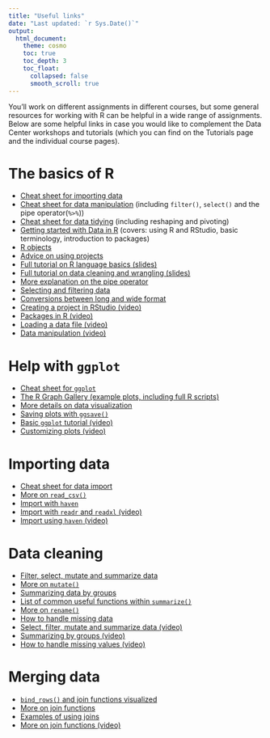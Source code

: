 ```yaml
---
title: "Useful links"
date: "Last updated: `r Sys.Date()`"
output: 
  html_document:
    theme: cosmo
    toc: true
    toc_depth: 3
    toc_float:
      collapsed: false
      smooth_scroll: true
---
```


You'll work on different assignments in different courses, but some general resources for working with R can be helpful in a wide range of assignments.
Below are some helpful links in case you would like to complement the Data Center workshops and tutorials (which you can find on the Tutorials page and the individual course pages).

# The basics of R

* [Cheat sheet for importing data](https://github.com/rstudio/cheatsheets/blob/main/data-import.pdf)
* [Cheat sheet for data manipulation](https://github.com/rstudio/cheatsheets/blob/main/data-transformation.pdf) (including `filter()`, `select()` and the pipe operator(`%>%`))
* [Cheat sheet for data tidying](https://github.com/rstudio/cheatsheets/blob/main/tidyr.pdf) (including reshaping and pivoting)
* [Getting started with Data in R](https://moderndive.netlify.app/1-getting-started.html#getting-started) (covers: using R and RStudio, basic terminology, introduction to packages)
* [R objects](https://rstudio-education.github.io/hopr/r-objects.html)
* [Advice on using projects](https://r4ds.had.co.nz/workflow-projects.html)
* [Full tutorial on R language basics (slides)](https://raw.githack.com/uo-ec607/lectures/master/04-rlang/04-rlang.html#1)
* [Full tutorial on data cleaning and wrangling (slides)](https://raw.githack.com/uo-ec607/lectures/master/05-tidyverse/05-tidyverse.html#1)
* [More explanation on the pipe operator](https://r4ds.had.co.nz/pipes.html)
* [Selecting and filtering data](https://mdsr-book.github.io/mdsr2e/ch-dataI.html#sec:pipe)
* [Conversions between long and wide format](https://mdsr-book.github.io/mdsr2e/ch-dataII.html#data-verbs-for-converting-wide-to-narrow-and-vice-versa)
* [Creating a project in RStudio (video)](https://www.youtube.com/watch?v=WyrJmJWgPiU)
* [Packages in R (video)](https://www.youtube.com/watch?v=v6VygIgvoZU&t=1s)
* [Loading a data file (video)](https://www.youtube.com/watch?v=2MVolYETR5Q)
* [Data manipulation (video)](https://www.youtube.com/watch?v=Zc_ufg4uW4U)

# Help with `ggplot`

* [Cheat sheet for `ggplot`](https://github.com/rstudio/cheatsheets/blob/main/data-visualization-2.1.pdf)
* [The R Graph Gallery (example plots, including full R scripts)](https://www.r-graph-gallery.com/)
* [More details on data visualization](https://mdsr-book.github.io/mdsr2e/ch-vizII.html#a-grammar-for-data-graphics)
* [Saving plots with `ggsave()`](https://www.tutorialgateway.org/save-r-ggplot-using-ggsave/)
* [Basic `ggplot` tutorial (video)](https://www.youtube.com/watch?v=hr2X7rmkprM)
* [Customizing plots (video)](https://www.youtube.com/watch?v=1GmQ5BdAhG4)

# Importing data

* [Cheat sheet for data import](https://github.com/rstudio/cheatsheets/blob/main/data-import.pdf)
* [More on `read_csv()`](https://uomresearchit.github.io/r-tidyverse-intro/03-loading-data-into-R/)
* [Import with `haven`](https://tutorials.methodsconsultants.com/posts/reading-sas-spss-or-stata-files-into-r-using-haven/)
* [Import with `readr` and `readxl` (video)](https://www.youtube.com/watch?v=366N1K1ja8g)
* [Import using `haven` (video)](https://www.youtube.com/watch?v=egFoDj6H9Ts)

# Data cleaning

* [Filter, select, mutate and summarize data](https://rpubs.com/AnalystNyamu/507453)
* [More on `mutate()`](https://www.sharpsightlabs.com/blog/mutate-in-r/)
* [Summarizing data by groups](https://r-graphics.org/recipe-dataprep-summarize)
* [List of common useful functions within `summarize()`](https://www.r-bloggers.com/2021/06/summarize-in-r-data-summarization-in-r/)
* [More on `rename()`](https://www.datasciencemadesimple.com/rename-the-column-name-in-r-using-dplyr/)
* [How to handle missing data](https://universeofdatascience.com/how-to-handle-missing-values-in-r/)
* [Select, filter, mutate and summarize data (video)](https://www.youtube.com/watch?v=nRtp7wSEtJA)
* [Summarizing by groups (video)](https://www.youtube.com/watch?v=zAlbrPozMHI)
* [How to handle missing values (video)](https://www.youtube.com/watch?v=O_gPPrezk5o)

# Merging data

* [`bind_rows()` and join functions visualized](https://www.r4epi.com/working-with-multiple-data-frames.html)
* [More on join functions](https://www.datasciencemadesimple.com/join-in-r-merge-in-r/)
* [Examples of using joins](https://statisticsglobe.com/r-dplyr-join-inner-left-right-full-semi-anti)
* [More on join functions (video)](https://www.youtube.com/watch?v=Yg-pNqzDuN4)
